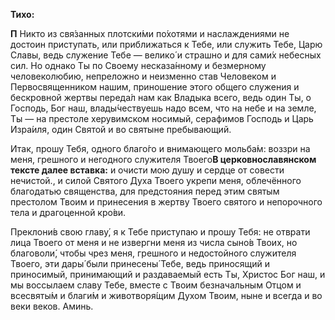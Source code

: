 
**Тихо:**

**П** Никто из свя́занных плотски́ми по́хотями и наслаждениями не достоин приступать, или приближаться к Тебе, или служить Тебе, Царю Славы, ведь служение Тебе — велико́ и страшно и для сами́х небесных сил. Но однако Ты по Своему несказа́нному и безмерному человеколюбию, непреложно и неизменно став Человеком и Первосвященником нашим, приношение этого общего служения и бескровной жертвы переда́л нам как Владыка всего, ведь один Ты, о Господь, Бог наш, влады́чествуешь надо всем, что на небе и на земле, Ты — на престоле херувимском носимый, серафимов Господь и Царь Изра́иля, один Святой и во святыне пребывающий.

Итак, прошу Тебя, одного благо́го и внимающего мольба́м: воззри на меня, грешного и негодного служителя Твоего<Tooltip>**В церковнославянском тексте далее вставка:** и очисти мою душу и сердце от совести нечистой.</Tooltip>, и силой Святого Духа Твоего укрепи меня, облечённого благодатью священства, для предстояния перед этим святым престолом Твоим и принесения в жертву Твоего святого и непорочного тела и драгоценной кро́ви.

Преклони́в свою главу́, я к Тебе приступаю и прошу Тебя: не отврати лица Твоего от меня и не извергни меня из числа сыно́в Твоих, но благоволи́, чтобы чрез меня, грешного и недостойного служителя Твоего, эти дары́ были принесены́ Тебе, ведь приносящий и приносимый, принимающий и раздаваемый есть Ты, Христос Бог наш, и мы воссылаем славу Тебе, вместе с Твоим безначальным Отцом и всесвяты́м и благи́м и животворя́щим Духом Твоим, ныне и всегда и во веки веков. Аминь.
